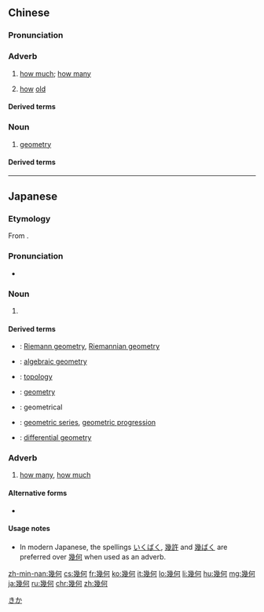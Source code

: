 {{also|几何}}
==Chinese==
{{zh-forms|s=几何}}

===Pronunciation===
{{zh-pron
|m=jǐhé,er=y
|m_note=Erhua-ed pronunciation is only used for the geometry sense
|c=gei2 ho4
|mn=xm,zz,tw:kí-hô/xm,zz:ki-hô/qz:ki-hô͘
|cat=adv,n
}}

===Adverb===
{{zh-adv}}

# {{lb|zh|literary}} [[how much]]; [[how many]]
# {{lb|zh|literary}} [[how]] [[old]]

====Derived terms====
{{zh-der|有幾何:jau5 gei2 ho4-2|無幾何|冇幾何:mou5 gei2 ho4-2|春秋幾何|曾幾何時|相去幾何|俟河之清，人壽幾何}}

===Noun===
{{zh-noun}}

# {{lb|zh|mathematics}} [[geometry]]

====Derived terms====
{{zh-der|幾何級數|幾何圖形|平面幾何|解析幾何|立體幾何}}

{{zh-cat|Advanced}}

----

==Japanese==
{{ja-kanjitab|幾|何}}

===Etymology===
From {{compound|幾|何|tr1=ki|tr2=ka|t1=how much|t2=what|lang=ja}}.

===Pronunciation===
* {{homophones|lang=ja|気化|帰化}}

===Noun===
{{ja-noun|きか}}

# {{alternative form of|lang=ja|幾何学||geometry}}

====Derived terms====
{{der-top}}
* {{ja-r|リーマン幾何|リーマンきか}}: [[Riemann geometry]], [[Riemannian geometry]]
* {{ja-r|代数幾何|だいすうきか}}: [[algebraic geometry]]
* {{ja-r|位相幾何|いそうきか}}: [[topology]]
* {{ja-r|幾何学|きかがく}}: [[geometry]]
{{der-mid}}
* {{ja-r|幾何学的|きかがくてき}}: geometrical
* {{ja-r|幾何級数|きかきゅうすう}}: [[geometric series]], [[geometric progression]]
* {{ja-r|微分幾何|びぶんきか}}: [[differential geometry]]
{{der-bottom}}

===Adverb===
{{ja-pos|いくばく|adverb}}

# [[how many]], [[how much]]

====Alternative forms====
* {{ja-r|幾許|いくばく}}

====Usage notes====
* In modern Japanese, the spellings [[いくばく]], [[幾許]] and [[幾ばく]] are preferred over [[幾何]] when used as an adverb.

[[Category:ja:Mathematics|きか]]

[[zh-min-nan:幾何]]
[[cs:幾何]]
[[fr:幾何]]
[[ko:幾何]]
[[it:幾何]]
[[lo:幾何]]
[[li:幾何]]
[[hu:幾何]]
[[mg:幾何]]
[[ja:幾何]]
[[ru:幾何]]
[[chr:幾何]]
[[zh:幾何]]